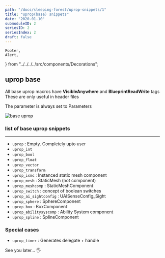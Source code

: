 ```yaml
---
path: "/docs/sleeping-forest/uprop-snippets/1"
title: "uprop(base) snippets"
date: "2020-01-10"
submoduleID: 2
seriesID: 2
seriesIndex: 2
draft: false
---
```


	Footer,
	Alert,
} from "../../../../src/components/Decorations";

## uprop base

All base uprop macros have **VisibleAnywhere** and **BlueprintReadWrite** tags
These are only useful in header files

The parameter is always set to Parameters

![base uprop](../../../images/DaedalusAPI/introduction-module/007.gif)

### list of base uprop snippets

---

- `uprop` : Empty. Completely upto user
- `uprop_int`
- `uprop_bool`
- `uprop_float`
- `uprop_vector`
- `uprop_transform`
- `uprop_ismc` : Instanced static mesh component
- `uprop_mesh` : StaticMesh (not component)
- `uprop_meshcomp` : StaticMeshComponent
- `uprop_switch` : concept of boolean switches
- `uprop_ai_sightconfig` : UAISenseConfig_Sight
- `uprop_sphere` : SphereComponent
- `uprop_box` : BoxComponent
- `uprop_abilitysyscomp` : Ability System component
- `uprop_spline` : SplineComponent

### Special cases

- `uprop_timer` : Generates delegate + handle

See you later... 🖐
